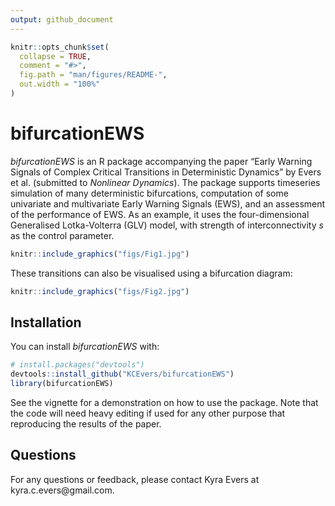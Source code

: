 ```yaml
---
output: github_document
---
```


<!-- README.md is generated from README.Rmd. Please edit that file -->

```r
knitr::opts_chunk$set(
  collapse = TRUE,
  comment = "#>",
  fig.path = "man/figures/README-",
  out.width = "100%"
)
```

# bifurcationEWS

*bifurcationEWS* is an R package accompanying the paper "Early Warning Signals of Complex Critical Transitions in Deterministic Dynamics" by Evers et al. (submitted to *Nonlinear Dynamics*). The package supports timeseries simulation of many deterministic bifurcations, computation of some univariate and multivariate Early Warning Signals (EWS), and an assessment of the performance of EWS. As an example, it uses the four-dimensional Generalised Lotka-Volterra (GLV) model, with strength of interconnectivity $s$ as the control parameter.

```r
knitr::include_graphics("figs/Fig1.jpg")
```

These transitions can also be visualised using a bifurcation diagram:

```r
knitr::include_graphics("figs/Fig2.jpg")
```

## Installation

You can install *bifurcationEWS* with:

```r
# install.packages("devtools")
devtools::install_github("KCEvers/bifurcationEWS")
library(bifurcationEWS)
```

See the vignette for a demonstration on how to use the package. Note that the code will need heavy editing if used for any other purpose that reproducing the results of the paper.

## Questions

For any questions or feedback, please contact Kyra Evers at kyra.c.evers@gmail.com.


<!-- You'll still need to render `README.Rmd` regularly, to keep `README.md` up-to-date. `devtools::build_readme()` is handy for this. -->
